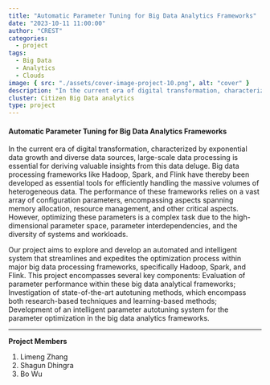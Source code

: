 ```yaml
---
title: "Automatic Parameter Tuning for Big Data Analytics Frameworks"
date: "2023-10-11 11:00:00"
author: "CREST"
categories:
  - project
tags:
  - Big Data
  - Analytics
  - Clouds
image: { src: "./assets/cover-image-project-10.png", alt: "cover" }
description: "In the current era of digital transformation, characterized by exponential data growth and diverse data sources, large-scale data processing is essential for deriving valuable insights from this data deluge."
cluster: Citizen Big Data analytics
type: project
---
```


#### Automatic Parameter Tuning for Big Data Analytics Frameworks

In the current era of digital transformation, characterized by exponential data growth and diverse data sources, large-scale data processing is essential for deriving valuable insights from this data deluge. Big data processing frameworks like Hadoop, Spark, and Flink have thereby been developed as essential tools for efficiently handling the massive volumes of heterogeneous data. The performance of these frameworks relies on a vast array of configuration parameters, encompassing aspects spanning memory allocation, resource management, and other critical aspects. However, optimizing these parameters is a complex task due to the high-dimensional parameter space, parameter interdependencies, and the diversity of systems and workloads.

Our project aims to explore and develop an automated and intelligent system that streamlines and expedites the optimization process within major big data processing frameworks, specifically Hadoop, Spark, and Flink. This project encompasses several key components: Evaluation of parameter performance within these big data analytical frameworks; Investigation of state-of-the-art autotuning methods, which encompass both research-based techniques and learning-based methods; Development of an intelligent parameter autotuning system for the parameter optimization in the big data analytics frameworks.

---

**Project Members**

1. Limeng Zhang
2. Shagun Dhingra
3. Bo Wu
